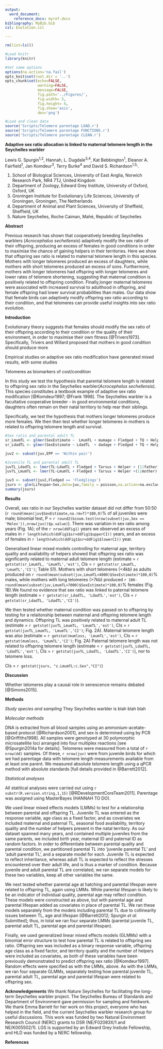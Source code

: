 ```yaml
---
output:
  word_document:
    reference_docx: myref.docx
bibliography: MyBib.bib
csl: Evolution.csl

---
```


```r

rm(list=ls())

#Load knitr
library(knitr)

#Set some options
options(na.action='na.fail')
opts_knit$set(root.dir = '..')
opts_chunk$set(echo=FALSE,
               warning=FALSE,
               message=FALSE,
               fig.path='../Figures/',
               fig.width= 5,
               fig.height= 4,
               fig.show='asis',
               dev='png')

```

```r

#Load and clean data
source('Scripts/Telomere parentage LOAD.r')
source('Scripts/Telomere parentage FUNCTIONS.r')
source('Scripts/Telomere parentage CLEAN.r')


```




**Adaptive sex ratio allocation is linked to maternal telomere length in the Seychelles warbler**

Lewis G. Spurgin^1,2^,  Hannah, L. Dugdale^3,4^, Kat Bebbington^1^, Eleanor A. Fairfield^1^, Jan Komdeur^3^, Terry Burke^4^ and David S. Richardson^1,5,^.

1. School of Biological Sciences, University of East Anglia, Norwich Research Park, NR4 7TJ, United Kingdom
2. Department of Zoology, Edward Grey Institute, University of Oxford, Oxford, UK
3. Groningen Institute for Evolutionary Life Sciences, University of Groningen, Groningen, The Netherlands
4. Department of Animal and Plant Sciences, University of Sheffield, Sheffield, UK
5. Nature Seychelles, Roche Caiman, Mahé, Republic of Seychelles



**Abstract**

Previous research has shown that cooperatively breeding Seychelles warblers (*Acrocephalus sechellensis*) adaptively modify the sex ratio of their offspring, producing an excess of females in good conditions in order to maximise the chance of gaining helpers in their territories. Here we show that offspring sex ratio is related to maternal telomere length in this species. Mothers with longer telomeres produced an excess of daughters, while mothers with short telomeres produced an excess of sons. Furthermore, mothers with longer telomeres had offspring with longer telomeres and lower rates of telomere shortening, suggesting that maternal condition is positively related to offspring condition. Finally,longer maternal telomeres were associated with increased survival to adulthood in offspring, and female offspring had lower survival probabilities than males. Our data show that female birds can adaptively modify offspring sex ratio according to their condition, and that telomeres can provide useful insights into sex ratio evolution.

**Introduction**

Evolutionary theory suggests that females should modify the sex ratio of their offspring according to their condition or the quality of their environment, in order to maximise their own fitness [@Trivers1973]. Specifically, Trivers and Willard proposed that mothers in good condition should produce more 

Empirical studies on adaptive sex ratio modification have generated mixed results, with some studies

Telomeres as biomarkers of cost/condition

In this study we test the hypothesis that parental telomere length is related to offspring sex ratio in the Seychelles warbler(*Acrocephalus sechellensis*). This species constitutes a textbook example of adaptive sex ratio modification [@Komdeur1997; @Frank 1998]. The Seychelles warbler is a facultative cooperative breeder - in good environmental conditions, daughters often remain on their natal territory to help rear their siblings.

Specifically, we test the hypothesis that mothers longer telomeres produce more females. We then then test whether longer telomeres in mothers is related to offspring telomere length and survival.




```r

#Sex ratio and parental adult TL
sr_LmumTL <- glmer(SexEstimate ~  LmumTL + mumage + Fledged + TQ + Helper + (1|mother) + (1|LayYear),data = juv,family = 'binomial',na.action=na.exclude)
sr_LdadTL <- glmer(SexEstimate ~ LdadTL  + dadage + Fledged + TQ + Helper + (1|father) + (1|LayYear),data = juv,family = 'binomial',na.action=na.exclude)

juv2 <- subset(juv,EPP == 'Within pair')

#Juvenile TL and parental adult TL
juvTL_LdadTL <- lmer(TL~LdadTL + Fledged + Tarsus + Helper + (1|father) + (1|LayYear),data = juv2,na.action=na.exclude)
juvTL_LmumTL <- lmer(TL~LmumTL + Fledged + Tarsus + Helper +(1|mother) + (1|LayYear),data = juv2,na.action=na.exclude)

juv3 <- subset(juv2,Fledged == 'Fledglings')
jsurv <- glm(Lifespan~Sex,data=juv,family = poisson,na.action=na.exclude)
summary(jsurv)

```

**Results**

Overall, sex ratio in our Seychelles warbler dataset did not differ from 50:50 (`r round(mean(juv$SexEstimate,na.rm=T)*100,0)`% of all juveniles were male; binomial test, P = `r round2(binom.test(nrow(subset(juv,Sex == 'Males')),nrow(juv))$p.value)`). There was variation in sex ratio among years (Fig. 1A); of the `r nrow(ddFig1)` years we observed an excess of males in `r length(which(ddFig1$sr>ddFig1$upperCI))` years, and an excess of females in `r length(which(ddFig1$sr<ddFig1$lowerCI))` year.

Generalised linear mixed models controlling for maternal age, territory quality and availability of helpers showed that offspring sex ratio was significantly related to maternal adult telomere length (estimate = `r getstat(sr_LmumTL, 'LmumTL','est')`, CIs = `r getstat(sr_LmumTL, 'LmumTL','CI')`; Table S1). Mothers with short telomeres (<4kb) as adults produced on `r round(mean(subset(juv,LmumTL<4000)$SexEstimate)*100,0)`% males, while mothers with long telomeres (>7kb) produced `r 100-round(mean(subset(juv,LmumTL>7000)$SexEstimate)*100,0)`% females (Fig. 1B).We found no evidence that sex ratio was linked to paternal telomere length (estimate = `r getstat(sr_LdadTL, 'LdadTL','est')`, CIs = `r getstat(sr_LdadTL, 'LdadTL','CI')`). 

We then tested whether maternal condition was passed on to offspring by testing for a relaitonship between maternal and offspring telomere length and dynamics. Offspring TL was positively related to maternal adult TL (estimate = `r getstat(juvTL_LmumTL, 'LmumTL','est')`, CIs = `r getstat(juvTL_LmumTL, 'LmumTL','CI')`; Fig. 2A). Maternal telomere length was also (estimate = `r getstat(mumloss, 'LmumTL','est')`, CIs = `r getstat(mumloss, 'LmumTL','CI')`; Fig. 2A) Paternal telomere length was not related to offspring telomere length (estimate = `r getstat(juvTL_LdadTL, 'LdadTL','est')`, CIs = `r getstat(juvTL_LdadTL, 'LdadTL','CI')`), nor to telomere loss.

CIs = `r getstat(jsurv, "z.LmumTL:c.Sex","CI")`)


**Discussion**

Whether telomeres play a causal role in senescence remains debated [@Simons2015].



**Methods**

*Study species and sampling*
They Seychelles warbler is blah blah blah

*Molecular methods*

DNA is extracted from all blood samples using an ammonium-acetate-based protocol [@Richardson2001], and sex is determined using by PCR [@Griffiths1998]. All samples were genotyped at 30 polymorphic microsatellite loci arranged into four multiplex reactions [see @Spurgin2014a for details]. Telomeres were measured from a total of `r nrow(dd)` samples. Of these, `r nrow(juv)` were from juvenile birds for which we had parentage data with telomere length measurements available from at least one parent. We measured absolute telomere length using a qPCR method with absolute standards [full details provided in @Barrett2012].

*Statistical analyses*

All statitical analyses were carried out using `r substr(R.version.string,1,15)` [@RDevelopmentCoreTeam2011]. Parentage was assigned using MasterBayes (HANNAH TO DO).

We used linear mixed effects models (LMMs) to test for a relationship between parental and offspring TL. Juvenile TL was entered as the response variable, age class as a fixed factor, and as covariates we included maternal and paternal TL, seasonal food availability, territory quality and the number of helpers present in the natal territory. As our dataset spanned many years, and contained multiple juveniles from the same parents, we included birth year, maternal ID and paternal ID as random factors. In order to differentiate between parental quality and parental condition, we partitioned parental TL into 'juvenile parental TL' and 'adult parental TL', and a separate model for each. Juvenile TL is expected to reflect inheritance, whereas adult TL is expected to reflect the stresses encountered over their adult life, and is thus a marker of condition. Because juvenile and adult parental TL are correlated, we ran separate models for these two variables, keep all other variables the same.

We next tested whether parental age at hatching and parental lifespan were related to offspring TL, again using LMMs. While parental lifespan is likely to be an indicator of individual quality, parental age may reflect condition. These models were constructed as above, but with parental age and parental lifespan added as covariates in place of parental TL. We ran these models separately from the models including parental TL due to collinearity issues between TL, age and lifespan [@Barrett2012; Spurgin *et al.* Submitted]; thus, in total we ran four separate LMMs (parental juvenile TL, parental adult TL, parental age and parental lifespan).

Finally, we used generalized linear mixed effects models (GLMMs) with a binomial error structure to test how parental TL is related to offspring sex ratio. Offspring sex was included as a binary response variable, offspring age class as a fixed factor, and territory quality and the number of helpers were included as covariates, as both of these variables have been previously demonstrated to predict offspring sex ratio [@Komdeur1997]. Random effects were specified as with the LMMs, above. As with the LMMs, we ran four separate GLMMs, separately testing how parental juvenile TL, parental adult TL, parental age and parental lifespan were related to offspring sex.



**Acknowledgements**
We thank Nature Seychelles for facilitating the long-term Seychelles warbler project. The Seychelles Bureau of Standards and Department of Environment gave permission for sampling and fieldwork. We thank Emma Barrett for her work on this project, everyone who has helped in the field, and the current Seychelles warbler research group for useful discussions. This work was funded by two Natural Environment Research Council (NERC) grants to DSR (NE/F02083X/1 and NE/K005502/1). LGS is supported by an Edward Grey Instiute Fellowship, and HLD was funded by a NERC fellowship.




**References**
